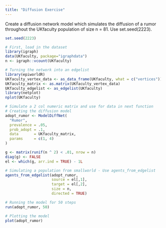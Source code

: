 ```yaml
---
title: "Diffusion Exercise"
---
```


Create a diffusion network model which simulates the diffusion of a rumor 
throughout the UKfaculty population of size n = 81. Use set.seed(2223).  
```r
set.seed(2223)

# First, load in the dataset
library(igraph)
data(UKfaculty, package="igraphdata")
n <- igraph::vcount(UKfaculty)

# Turning the network into an edgelist
library(epiworldR)
UKfaculty_vertex_data <- as_data_frame(UKfaculty, what = c("vertices"))
UKfaculty_matrix <- as.matrix(UKfaculty_vertex_data)
UKfaculty_edgelist <- as_edgelist(UKfaculty)
library(netplot)
nplot(UKfaculty)

# Simulate a 2 col numeric matrix and use for data in next function
# Creating the diffusion model
adopt_rumor <- ModelDiffNet(
  "Rumor",
  prevalence = .05,
  prob_adopt = .1,
  data       = UKfaculty_matrix,
  params     = c(1, 4)
)

g <- matrix(runif(n ^ 2) < .01, nrow = n)
diag(g) <- FALSE
el <- which(g, arr.ind = TRUE) - 1L

# Simulating a population from smallworld - Use agents_from_edgelist
agents_from_edgelist(adopt_rumor,
                     source = el[,1],
                     target = el[,2],
                     size = n, 
                     directed = TRUE)

# Running the model for 50 steps
run(adopt_rumor, 50)

# Plotting the model
plot(adopt_rumor)
```
